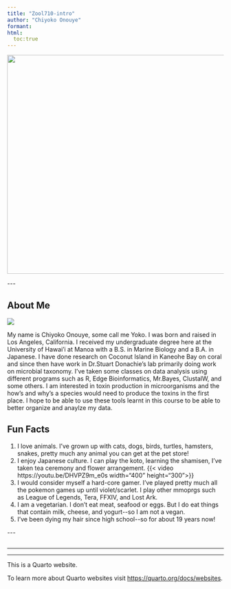 ```yaml
---
title: "Zool710-intro"
author: "Chiyoko Onouye"
formant:
html:
  toc:true
---
```


![](images/background.jfif){width="509"}

\-\--

## About Me

![](images/Me.png)

My name is Chiyoko Onouye, some call me Yoko. I was born and raised in Los Angeles, California. I received my undergraduate degree here at the University of Hawai'i at Manoa with a B.S. in Marine Biology and a B.A. in Japanese. I have done research on Coconut Island in Kaneohe Bay on coral and since then have work in Dr.Stuart Donachie's lab primarily doing work on microbial taxonomy. I've taken some classes on data analysis using different programs such as R, Edge Bioinformatics, Mr.Bayes, ClustalW, and some others. I am interested in toxin production in microorganisms and the how's and why's a species would need to produce the toxins in the first place. I hope to be able to use these tools learnt in this course to be able to better organize and anaylze my data.

## Fun Facts

1.  I love animals. I've grown up with cats, dogs, birds, turtles, hamsters, snakes, pretty much any animal you can get at the pet store!
2.  I enjoy Japanese culture. I can play the koto, learning the shamisen, I've taken tea ceremony and flower arrangement. {{< video https://youtu.be/DHVPZ9m_e0s width="400" height="300">}}
3.  I would consider myself a hard-core gamer. I've played pretty much all the pokemon games up until violet/scarlet. I play other mmoprgs such as League of Legends, Tera, FFXIV, and Lost Ark.
4.  I am a vegetarian. I don't eat meat, seafood or eggs. But I do eat things that contain milk, cheese, and yogurt\--so I am not a vegan.
5.  I've been dying my hair since high school\--so for about 19 years now!

\-\--

```r


```

------------------------------------------------------------------------

------------------------------------------------------------------------

This is a Quarto website.

To learn more about Quarto websites visit <https://quarto.org/docs/websites>.
